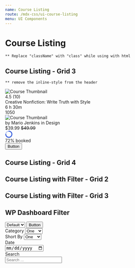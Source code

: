 ```yaml
---
name: Course Listing
route: /mdx-css/ui-course-listing
menu: UI Components
---
```



# Course Listing

`** Replace "className" with "class" while using with html` <br />

## Course Listing - Grid 3

`** remove the inline-style from the header`

<Playground>
	<div class="tutor-course-listing tutor-course-listing-grid-3 tutor-course-listing-grid-4 tutor-course-listing-filter-grid-2 tutor-course-listing-filter-grid-3">
		<div class="tutor-course-listing-item">
			<div class="tutor-course-listing-item-head">
				<img
					src="https://preview.tutorlms.com/marketplace/wp-content/uploads/sites/6/2019/05/course-thumb-17.jpg"
					alt="Course Thumbnail"
				/>
			</div>
			<div class="tutor-course-listing-item-body tutor-p-20">
				<div class="list-item-rating">
					<div className="tutor-ratings">
						<div className="tutor-rating-stars">
							<span className="ttr-star-full-filled"></span>
							<span className="ttr-star-full-filled"></span>
							<span className="ttr-star-full-filled"></span>
							<span className="ttr-star-half-filled"></span>
							<span className="ttr-star-line-filled"></span>
						</div>
						<div className="tutor-rating-text">4.5 (10)</div>
					</div>
				</div>
				<div class="list-item-title text-medium-h5 color-text-primary tutor-mt-5">
					Creative Nonfiction: Write Truth with Style
				</div>
				<div class="list-item-meta text-medium-caption color-text-primary tutor-bs-d-flex tutor-mt-15">
					<div class="tutor-bs-d-flex tutor-bs-align-items-center">
						<span class="meta-icon ttr-clock-filled color-text-hints"></span>
						<span>6 h 30m</span>
					</div>
					<div class="tutor-bs-d-flex tutor-bs-align-items-center">
						<span class="meta-icon ttr-user-filled color-text-hints"></span>
						<span>1050</span>
					</div>
				</div>
				<div class="list-item-author tutor-bs-d-flex tutor-bs-align-items-center tutor-mt-35">
					<div class="tutor-avatar">
						<img src="https://i.imgur.com/CckCKYQ.jpeg" alt="Course Thumbnail" />
					</div>
					<div className="text-regular-caption color-text-subsued">
						by <span className="text-medium-caption color-text-primary">Mario Jenkins </span>
						in <span className="text-medium-caption color-text-primary">Design</span>
					</div>
				</div>
			</div>
			<div class="tutor-course-listing-item-footer has-border tutor-py-15 tutor-px-20">
				<div class="list-item-price-with-booking tutor-bs-d-flex tutor-bs-align-items-center tutor-bs-justify-content-between">
					<div class="list-item-price tutor-bs-d-flex tutor-bs-align-items-center">
						<span class="price text-bold-h6 color-text-primary">$39.99</span>
						<span class="discount text-regular-caption colot-text-hints">
							<del>$49.99</del>
						</span>
					</div>
					<div class="list-item-booking tutor-bs-d-flex tutor-bs-align-items-center">
						<div class="progress tutor-bs-d-flex">
							<svg width="24" height="24" viewBox="0 0 24 24" fill="none" xmlns="http://www.w3.org/2000/svg">
								<circle cx="12" cy="12" r="10" stroke="#BDCAF1" stroke-width="3" />
								<path
									d="M2 12C2 17.5228 6.47715 22 12 22C17.5228 22 22 17.5228 22 12C22 6.47715 17.5228 2 12 2"
									stroke="#3E64DE"
									stroke-width="3"
									stroke-linecap="round"
								/>
							</svg>
						</div>
						<div class="text-medium-caption color-text-primary">72% booked</div>
					</div>
				</div>
				<div class="list-item-button tutor-mt-15">
					<button className="tutor-btn tutor-btn-icon tutor-btn-disable-outline tutor-no-hover tutor-btn-md tutor-btn-full">
						<span className="btn-icon ttr-cart-line-filled"></span>
						<span>Button</span>
					</button>
				</div>
			</div>
		</div>
	</div>
</Playground>

## Course Listing - Grid 4

## Course Listing with Filter - Grid 2

## Course Listing with Filter - Grid 3

## WP Dashboard Filter

<Playground>
	<div class="tutor-wp-dashboard-filter tutor-bs-d-flex d-flex- flex-xl-nowrap flex-wrap align-items-end justify-content-between">
		<div class="tutor-wp-dashboard-filter-items d-flex flex-xl-nowrap flex-wrap">
			<div className="tutor-form-select-with-btn">
				<select title="Please select a color" className="tutor-form-select tutor-form-control-sm">
					<option value="Default" selected>
						Default
					</option>
					<option value="Red">Red</option>
					<option value="Blue">Blue</option>
					<option value="Yellow">Yellow</option>
				</select>
				<button className="tutor-btn tutor-btn-wordpress-outline tutor-no-hover tutor-btn-md">Button</button>
			</div>
		</div>
		<div class="tutor-wp-dashboard-filter-items d-flex flex-xl-nowrap flex-wrap">
			<div className="">
				<label className="tutor-form-label">Category</label>
				<select class="tutor-form-select tutor-form-control-sm">
					<option value="1" selected>
						One
					</option>
					<option value="2">Two</option>
					<option value="3">Three</option>
				</select>
			</div>
			<div className="">
				<label className="tutor-form-label">Short By</label>
				<select class="tutor-form-select tutor-form-control-sm">
					<option value="1" selected>
						One
					</option>
					<option value="2">Two</option>
					<option value="3">Three</option>
				</select>
			</div>
			<div className="">
				<label className="tutor-form-label">Date</label>
				<div class="tutor-input-group tutor-form-control-sm">
					<input type="date" class="tutor-form-control" placeholder="dd/mm/yyyy" />
				</div>
			</div>
			<div class="">
				<label className="tutor-form-label">Search</label>
				<div class="tutor-input-group tutor-form-control-has-icon tutor-form-control-sm">
					<span class="ttr-search-filled tutor-input-group-icon color-black-50"></span>
					<input type="search" class="tutor-form-control" placeholder="Search ..." />
				</div>
			</div>
		</div>
	</div>
</Playground>
